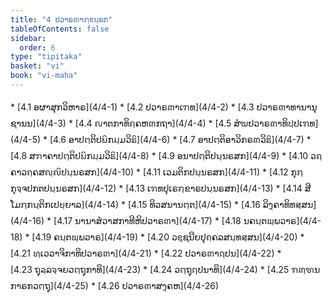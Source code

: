 ```yaml
---
title: "4 ປວາຣຓາກ຺ຂນ຺ຘກ"
tableOfContents: false
sidebar:
  order: 6
type: "tipitaka"
basket: "vi"
book: "vi-maha"
---
```



<DynamicBreadcrumb />



<TableOfContents book="vi-maha" section="4">
* [4.1 ອຜາສຸກວິຫາຣ](4/4-1)
* [4.2 ປວາຣຓາເຠທ](4/4-2)
* [4.3 ປວາຣຓາທານານຸຊານນ](4/4-3)
* [4.4 ຎາຕກາທິຄ຺ຄຫຓກຖາ](4/4-4)
* [4.5 ສໍຆປວາຣຓາທິປ຺ປເຠທ](4/4-5)
* [4.6 ອາປຕ຺ຕິປຏິກມ຺ມວິຘິ](4/4-6)
* [4.7 ອາປຕ຺ຕິອາວິກຣຓວິຘິ](4/4-7)
* [4.8 ສຠາຄາປຕ຺ຕິປຏິກມ຺ມວິຘິ](4/4-8)
* [4.9 ອນາປຕ຺ຕິປນ຺ນຣສກ](4/4-9)
* [4.10 ວຄ຺ຄາວຄ຺ຄສຎ຺ຎິປນ຺ນຣສກ](4/4-10)
* [4.11 ເວມຕິກປນ຺ນຣສກ](4/4-11)
* [4.12 ກຸກ຺ກຸຈ຺ຈປກຕປນ຺ນຣສກ](4/4-12)
* [4.13 ເຠທປຸເຣກ຺ຂາຣປນ຺ນຣສກ](4/4-13)
* [4.14 ສີໂມກ຺ກນ຺ຕິກເປຍ຺ຍາລ](4/4-14)
* [4.15 ທິວສນານຕ຺ຕ](4/4-15)
* [4.16 ລິງ຺ຄາທິທສ຺ສນ](4/4-16)
* [4.17 ນານາສໍວາສກາທີຫິປວາຣຓາ](4/4-17)
* [4.18 ນຄນ຺ຕພ຺ພວາຣ](4/4-18)
* [4.19 ຄນ຺ຕພ຺ພວາຣ](4/4-19)
* [4.20 ວຊ຺ຊນີຍປຸຄ຺ຄລສນ຺ທສ຺ສນ](4/4-20)
* [4.21 ທ຺ເວວາຈິກາທິປວາຣຓາ](4/4-21)
* [4.22 ປວາຣຓາຐປນ](4/4-22)
* [4.23 ຖຸລ຺ລຈ຺ຈຍວຕ຺ຖຸກາທິ](4/4-23)
* [4.24 ວຕ຺ຖຸຐປນາທິ](4/4-24)
* [4.25 ຠຓ຺ຑນກາຣກວຕ຺ຖຸ](4/4-25)
* [4.26 ປວາຣຓາສງ຺ຄຫ](4/4-26)
</TableOfContents>